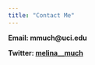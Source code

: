 ```yaml
---
title: "Contact Me"
---
```


**Email: mmuch@uci.edu**

**Twitter: [melina__much](https://twitter.com/melina__much?lang=en)**